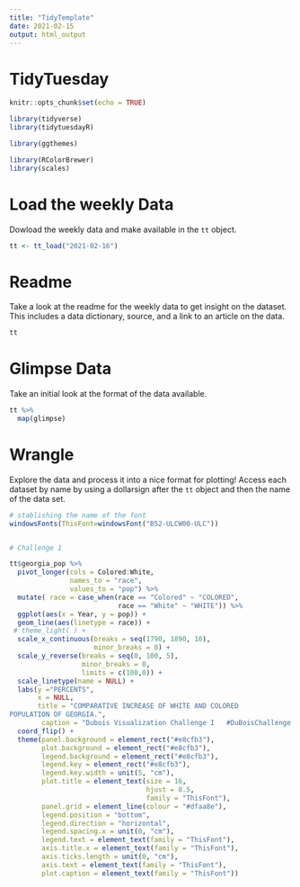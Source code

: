 ---
title: "TidyTemplate"
date: 2021-02-15
output: html_output
---

# TidyTuesday


```{r setup, include=FALSE}

knitr::opts_chunk$set(echo = TRUE)

library(tidyverse)
library(tidytuesdayR)

library(ggthemes)

library(RColorBrewer)
library(scales)

```

# Load the weekly Data

Dowload the weekly data and make available in the `tt` object.

```{r Load}

tt <- tt_load("2021-02-16")

```


# Readme

Take a look at the readme for the weekly data to get insight on the dataset.
This includes a data dictionary, source, and a link to an article on the data.

```{r Readme, eval = interactive()}

tt

```


# Glimpse Data

Take an initial look at the format of the data available.

```{r Glimpse}

tt %>% 
  map(glimpse)

```

# Wrangle

Explore the data and process it into a nice format for plotting! Access each dataset by name by using a dollarsign after the `tt` object and then the name of the data set.

```{r Wrangle}
# stablishing the name of the font
windowsFonts(ThisFont=windowsFont("B52-ULCW00-ULC"))


# Challenge 1

tt$georgia_pop %>% 
  pivot_longer(cols = Colored:White,
               names_to = "race",
               values_to = "pop") %>% 
  mutate( race = case_when(race == "Colored" ~ "COLORED",
                           race == "White" ~ "WHITE")) %>% 
  ggplot(aes(x = Year, y = pop)) +
  geom_line(aes(linetype = race)) + 
 # theme_light( ) +
  scale_x_continuous(breaks = seq(1790, 1890, 10),
                     minor_breaks = 0) +
  scale_y_reverse(breaks = seq(0, 100, 5),
                  minor_breaks = 0,
                  limits = c(100,0)) +
  scale_linetype(name = NULL) +
  labs(y ="PERCENTS",
       x = NULL,
       title = "COMPARATIVE INCREASE OF WHITE AND COLORED 
POPULATION OF GEORGIA.",
        caption = "Dubois Visualization Challenge I   #DuBoisChallenge   #TidyTuesday   |   viz by @PimentelRuam") +
  coord_flip() +
  theme(panel.background = element_rect("#e8cfb3"),
        plot.background = element_rect("#e8cfb3"),
        legend.background = element_rect("#e8cfb3"),
        legend.key = element_rect("#e8cfb3"),
        legend.key.width = unit(5, "cm"),
        plot.title = element_text(size = 16, 
                                  hjust = 0.5,
                                  family = "ThisFont"),
        panel.grid = element_line(colour = "#dfaa8e"),
        legend.position = "bottom",
        legend.direction = "horizontal",
        legend.spacing.x = unit(0, "cm"),
        legend.text = element_text(family = "ThisFont"),
        axis.title.x = element_text(family = "ThisFont"),
        axis.ticks.length = unit(0, "cm"),
        axis.text = element_text(family = "ThisFont"),
        plot.caption = element_text(family = "ThisFont")) 
  


```
